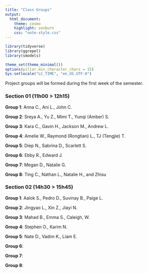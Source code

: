 ```yaml
---
title: "Class Groups"
output:
  html_document:
    theme: cosmo
    highlight: zenburn
    css: "note-style.css"
---
```


```r
library(tidyverse)
library(ggrepel)
library(smodels)

theme_set(theme_minimal())
options(pillar.min_character_chars = 15)
Sys.setlocale("LC_TIME", "en_US.UTF-8")
```

Project groups will be formed during the first week of the semester.

### Section 01 (11h00 > 12h15)

**Group 1**: Anna C., Ani L., John C.

**Group 2**: Sreya A., Yu Z., Mimi T., Yunqi (Amber) S.

**Group 3**: Kara C., Gavin H., Jackson M., Andrew L.

**Group 4**: Amelie W., Raymond (Rongtian) L., TJ (Tengjie) T.

**Group 5**: Diep N., Sabrina D., Scarlett S.

**Group 6**: Ebby R., Edward J.

**Group 7**: Megan D., Natalie G.

**Group 8**: Ting C., Nathan L., Natalie H., and Zhisu



### Section 02 (14h30 > 15h45)

**Group 1**: Aalok S., Pedro D., Suvinay B., Paige L.

**Group 2**: Jingyao L., Xin Z., Jiayi N.

**Group 3**: Mahad B., Emma S., Caleigh, W.

**Group 4**: Stephen O., Karim N.

**Group 5**: Nate D., Vadim K., Liam E.

**Group 6**:

**Group 7**:

**Group 8**:
